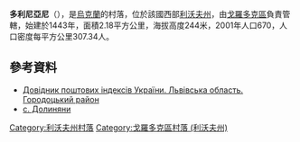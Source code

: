 {{coord|49|46|3|N|23|34|19|E|scale:30000|display=title}}

'''多利尼亞尼'''（{{lang-uk|Долиняни}}），是[[烏克蘭|烏克蘭]]的村落，位於該國西部[[利沃夫州|利沃夫州]]，由[[戈羅多克區|戈羅多克區]]負責管轄，始建於1443年，面積2.18平方公里，海拔高度244米，2001年人口670，人口密度每平方公里307.34人。

==參考資料==
*[http://www.uaidx.com/13/301/index Довідник поштових індексів України. Львівська область. Городоцький район]{{Wayback|url=http://www.uaidx.com/13/301/index |date=20161001112734 }}
*[http://w1.c1.rada.gov.ua/pls/z7503/A005?rf7571=19341 с. Долиняни] {{Wayback|url=http://w1.c1.rada.gov.ua/pls/z7503/A005?rf7571=19341 |date=20200815022438 }}

{{DEFAULTSORT:Долиняни}}
[[Category:利沃夫州村落|Category:利沃夫州村落]]
[[Category:戈羅多克區村落_(利沃夫州)|Category:戈羅多克區村落 (利沃夫州)]]


{{Lviv-geo-stub}}